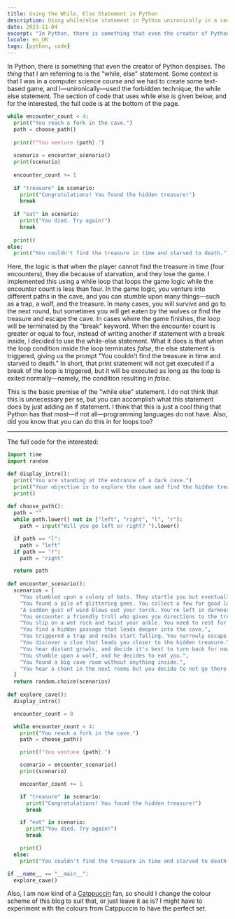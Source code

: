 ```yaml
---
title: Using the While, Else Statement in Python
description: Using while/else statement in Python unironically in a code that Kutay wrote
date: 2023-11-04
excerpt: "In Python, there is something that even the creator of Python despises. The *thing* that I am referring to is the \"while, else\" statement. Some context is that I was in a computer science course and we had to create some text-based game, and I—unironically—used the forbidden technique, the while else statement. The section of code that uses while else is given below, and for the interested, the full code is at the bottom of the page."
locale: en_UK
tags: [python, code]
---
```

In Python, there is something that even the creator of Python despises. The *thing* that I am referring to is the "while, else" statement. Some context is that I was in a computer science course and we had to create some text-based game, and I—unironically—used the forbidden technique, the while else statement. The section of code that uses while else is given below, and for the interested, the full code is at the bottom of the page.

```python
while encounter_count < 4:
  print("You reach a fork in the cave.")
  path = choose_path()
  
  print(f"You venture {path}.")
  
  scenario = encounter_scenario()
  print(scenario)
  
  encounter_count += 1
  
  if "treasure" in scenario:
    print("Congratulations! You found the hidden treasure!")
    break
  
  if "eat" in scenario:
    print("You died. Try again!")
    break
  
  print()
else:
  print("You couldn't find the treasure in time and starved to death.")
```

Here, the logic is that when the player cannot find the treasure in time (four encounters), they die because of starvation, and they lose the game. I implemented this using a while loop that loops the game logic while the encounter count is less than four. In the game logic, you venture into different paths in the cave, and you can stumble upon many things—such as a trap, a wolf, and the treasure. In many cases, you will survive and go to the next round, but sometimes you will get eaten by the wolves or find the treasure and escape the cave. In cases where the game finishes, the loop will be terminated by the "break" keyword. When the encounter count is greater or equal to four, instead of writing another if statement with a break inside, I decided to use the while-else statement. What it does is that when the loop condition inside the loop terminates _false_, the else statement is triggered, giving us the prompt "You couldn't find the treasure in time and starved to death." In short, that print statement will not get executed if a break of the loop is triggered, but it will be executed as long as the loop is exited normally—namely, the condition resulting in _false_.

This is the basic premise of the "while else" statement. I do not think that this is unnecessary per se, but you can accomplish what this statement does by just adding an if statement. I think that this is just a cool thing that Python has that most—if not all—programming languages do not have. Also, did you know that you can do this in for loops too?

---

The full code for the interested:
```python
import time
import random

def display_intro():
  print("You are standing at the entrance of a dark cave.")
  print("Your objective is to explore the cave and find the hidden treasure.")
  print()
 
def choose_path():
  path = ""
  while path.lower() not in ["left", "right", "l", "r"]:
    path = input("Will you go left or right? ").lower()

  if path == "l":
    path = "left"
  if path == "r":
    path = "right"

  return path
 
def encounter_scenario():
  scenarios = [
    "You stumbled upon a colony of bats. They startle you but eventually fly away.",
    "You found a pile of glittering gems. You collect a few for good luck.",
    "A sudden gust of wind blows out your torch. You're left in darkness.",
    "You encounter a friendly troll who gives you directions to the treasure.",
    "You slip on a wet rock and twist your ankle. You need to rest for a while.",
    "You find a hidden passage that leads deeper into the cave.",
    "You triggered a trap and rocks start falling. You narrowly escape.",
    "You discover a clue that leads you closer to the hidden treasure.",
    "You hear distant growls, and decide it's best to turn back for now.",
    "You stumble upon a wolf, and he decides to eat you.",
    "You found a big cave room without anything inside.",
    "You hear a chant in the next rooms but you decide to not go there.",
  ]
  return random.choice(scenarios)
 
def explore_cave():
  display_intro()

  encounter_count = 0

  while encounter_count < 4:
    print("You reach a fork in the cave.")
    path = choose_path()

    print(f"You venture {path}.")

    scenario = encounter_scenario()
    print(scenario)

    encounter_count += 1

    if "treasure" in scenario:
      print("Congratulations! You found the hidden treasure!")
      break

    if "eat" in scenario:
      print("You died. Try again!")
      break

    print()
  else:
    print("You couldn't find the treasure in time and starved to death.")

if __name__ == "__main__":
  explore_cave()
```

Also, I am now kind of a [Catppuccin](https://github.com/catppuccin/catppuccin) fan, so should I change the colour scheme of this blog to suit that, or just leave it as is? I might have to experiment with the colours from Catppuccin to have the perfect set.